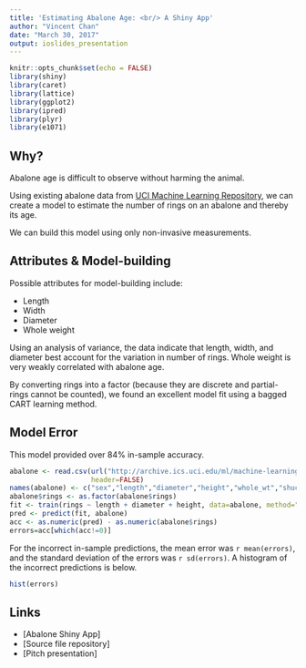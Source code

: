 ```yaml
---
title: 'Estimating Abalone Age: <br/> A Shiny App'
author: "Vincent Chan"
date: "March 30, 2017"
output: ioslides_presentation
---
```


```r
knitr::opts_chunk$set(echo = FALSE)
library(shiny)
library(caret)
library(lattice)
library(ggplot2)
library(ipred)
library(plyr)
library(e1071)
```

## Why?

Abalone age is difficult to observe without harming the animal.

Using existing abalone data from [UCI Machine Learning Repository](https://archive.ics.uci.edu/ml/datasets/Abalone), we can create a model to estimate
the number of rings on an abalone and thereby its age.

We can build this model using only non-invasive measurements.

## Attributes & Model-building

Possible attributes for model-building include:

- Length
- Width
- Diameter
- Whole weight

Using an analysis of variance, the data indicate that length, width, and diameter best account for the variation in number of rings. Whole weight is very weakly correlated with abalone age.

By converting rings into a factor (because they are discrete and partial-rings cannot be counted), we found an excellent model fit using a bagged CART learning method.

## Model Error

This model provided over 84% in-sample accuracy.

```r
abalone <- read.csv(url("http://archive.ics.uci.edu/ml/machine-learning-databases/abalone/abalone.data"),
                    header=FALSE)
names(abalone) <- c("sex","length","diameter","height","whole_wt","shuck_wt","visc_wt","shell_wt","rings")
abalone$rings <- as.factor(abalone$rings)
fit <- train(rings ~ length + diameter + height, data=abalone, method="treebag")
pred <- predict(fit, abalone)
acc <- as.numeric(pred) - as.numeric(abalone$rings)
errors=acc[which(acc!=0)]
```

For the incorrect in-sample predictions, the mean error was `r mean(errors)`, and the standard deviation of the errors was `r sd(errors)`. A histogram of the incorrect predictions is below.

```r
hist(errors)
```

## Links

- [Abalone Shiny App]
- [Source file repository]
- [Pitch presentation]